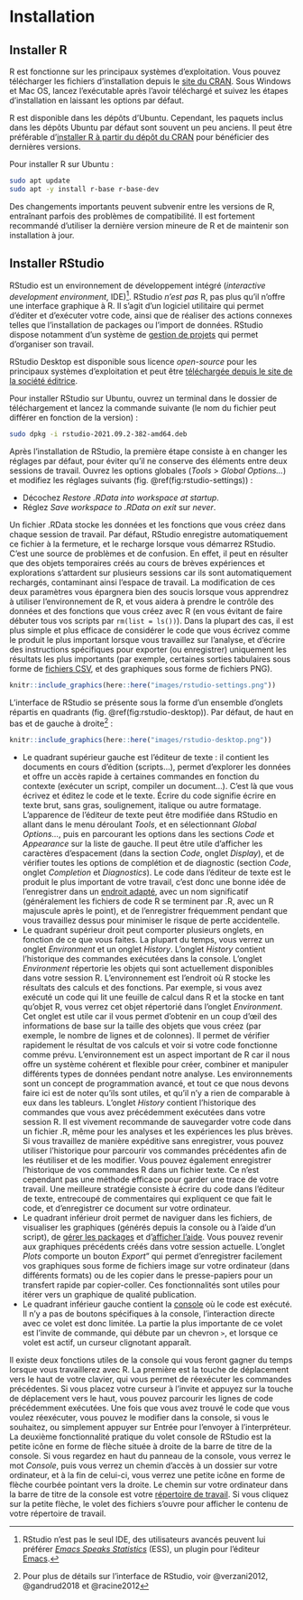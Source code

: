 \appendix

# Installation {#installation}

## Installer R {#r-installation}

R est fonctionne sur les principaux systèmes d'exploitation. Vous pouvez télécharger les fichiers d'installation depuis le [site du CRAN](https://cran.r-project.org/). Sous Windows et Mac OS, lancez l'exécutable après l'avoir téléchargé et suivez les étapes d'installation en laissant les options par défaut.

R est disponible dans les dépôts d'Ubuntu. Cependant, les paquets inclus dans les dépôts Ubuntu par défaut sont souvent un peu anciens. Il peut être préférable d'[installer R à partir du dépôt du CRAN](https://cran.r-project.org/bin/linux/ubuntu/fullREADME.html) pour bénéficier des dernières versions.

Pour installer R sur Ubuntu :

``` bash
sudo apt update
sudo apt -y install r-base r-base-dev
```

:::{.callout-important}
Des changements importants peuvent subvenir entre les versions de R, entraînant parfois des problèmes de compatibilité. Il est fortement recommandé d'utiliser la dernière version mineure de R et de maintenir son installation à jour.
:::

## Installer RStudio {#rstudio-installation}

RStudio est un environnement de développement intégré (*interactive development environment*, IDE)^[RStudio n'est pas le seul IDE, des utilisateurs avancés peuvent lui préférer [*Emacs Speaks Statistics*](https://ess.r-project.org/) (ESS), un plugin pour l'éditeur [Emacs](https://www.gnu.org/software/emacs/).]. RStudio *n'est pas* R, pas plus qu'il n'offre une interface graphique à R. Il s'agit d'un logiciel utilitaire qui permet d'éditer et d'exécuter votre code, ainsi que de réaliser des actions connexes telles que l'installation de packages ou l'import de données. RStudio dispose notamment d'un système de [gestion de projets](#projets) qui permet d'organiser son travail.

RStudio Desktop est disponible sous licence *open-source* pour les principaux systèmes d'exploitation et peut être [téléchargée depuis le site de la société éditrice](https://www.rstudio.com/products/rstudio/download/#download).

Pour installer RStudio sur Ubuntu, ouvrez un terminal dans le dossier de téléchargement et lancez la commande suivante (le nom du fichier peut différer en fonction de la version) :

``` bash
sudo dpkg -i rstudio-2021.09.2-382-amd64.deb
```

:::{.callout-important}
Après l'installation de RStudio, la première étape consiste à en changer les réglages par défaut, pour éviter qu'il ne conserve des éléments entre deux sessions de travail. Ouvrez les options globales (*Tools* > *Global Options...*) et modifiez les réglages suivants (fig. \@ref(fig:rstudio-settings)) :

* Décochez *Restore .RData into workspace at startup*.
* Réglez *Save workspace to .RData on exit* sur *never*.

Un fichier .RData stocke les données et les fonctions que vous créez dans chaque session de travail. Par défaut, RStudio enregistre automatiquement ce fichier à la fermeture, et le recharge lorsque vous démarrez RStudio. C'est une source de problèmes et de confusion. En effet, il peut en résulter que des objets temporaires créés au cours de brèves expériences et explorations s'attardent sur plusieurs sessions car ils sont automatiquement rechargés, contaminant ainsi l'espace de travail. La modification de ces deux paramètres vous épargnera bien des soucis lorsque vous apprendrez à utiliser l'environnement de R, et vous aidera à prendre le contrôle des données et des fonctions que vous créez avec R (en vous évitant de faire débuter tous vos scripts par `rm(list = ls())`). Dans la plupart des cas, il est plus simple et plus efficace de considérer le code que vous écrivez comme le produit le plus important lorsque vous travaillez sur l'analyse, et d'écrire des instructions spécifiques pour exporter (ou enregistrer) uniquement les résultats les plus importants (par exemple, certaines sorties tabulaires sous forme de [fichiers CSV](#csv), et des graphiques sous forme de fichiers PNG).
:::

```r
knitr::include_graphics(here::here("images/rstudio-settings.png"))
```

L'interface de RStudio se présente sous la forme d'un ensemble d'onglets répartis en quadrants (fig. \@ref(fig:rstudio-desktop)). Par défaut, de haut en bas et de gauche à droite^[Pour plus de détails sur l'interface de RStudio, voir @verzani2012, @gandrud2018 et @racine2012] :

```r
knitr::include_graphics(here::here("images/rstudio-desktop.png"))
```

* Le quadrant supérieur gauche est l'éditeur de texte : il contient les documents en cours d'édition (scripts...), permet d'explorer les données et offre un accès rapide à certaines commandes en fonction du contexte (exécuter un script, compiler un document...). C'est là que vous écrivez et éditez le code et le texte. Écrire du code signifie écrire en texte brut, sans gras, soulignement, italique ou autre formatage. L'apparence de l'éditeur de texte peut être modifiée dans RStudio en allant dans le menu déroulant *Tools*, et en sélectionnant *Global Options...*, puis en parcourant les options dans les sections *Code* et *Appearance* sur la liste de gauche. Il peut être utile d'afficher les caractères d'espacement (dans la section *Code*, onglet *Display*), et de vérifier toutes les options de complétion et de diagnostic (section *Code*, onglet *Completion* et *Diagnostics*). Le code dans l'éditeur de texte est le produit le plus important de votre travail, c'est donc une bonne idée de l'enregistrer dans un [endroit adapté](#projets), avec un nom significatif (généralement les fichiers de code R se terminent par .R, avec un R majuscule après le point), et de l'enregistrer fréquemment pendant que vous travaillez dessus pour minimiser le risque de perte accidentelle.
* Le quadrant supérieur droit peut comporter plusieurs onglets, en fonction de ce que vous faites. La plupart du temps, vous verrez un onglet *Environment* et un onglet *History*. L'onglet *History* contient l'historique des commandes exécutées dans la console. L'onglet *Environment* répertorie les objets qui sont actuellement disponibles dans votre session R. L'environnement est l'endroit où R stocke les résultats des calculs et des fonctions. Par exemple, si vous avez exécuté un code qui lit une feuille de calcul dans R et la stocke en tant qu'objet R, vous verrez cet objet répertorié dans l'onglet *Environment*. Cet onglet est utile car il vous permet d'obtenir en un coup d'œil des informations de base sur la taille des objets que vous créez (par exemple, le nombre de lignes et de colonnes). Il permet de vérifier rapidement le résultat de vos calculs et voir si votre code fonctionne comme prévu. L'environnement est un aspect important de R car il nous offre un système cohérent et flexible pour créer, combiner et manipuler différents types de données pendant notre analyse. Les environnements sont un concept de programmation avancé, et tout ce que nous devons faire ici est de noter qu'ils sont utiles, et qu'il n'y a rien de comparable à eux dans les tableurs.
L'onglet *History* contient l'historique des commandes que vous avez précédemment exécutées dans votre session R. Il est vivement recommande de sauvegarder votre code dans un fichier .R, même pour les analyses et les expériences les plus brèves. Si vous travaillez de manière expéditive sans enregistrer, vous pouvez utiliser l'historique pour parcourir vos commandes précédentes afin de les réutiliser et de les modifier. Vous pouvez également enregistrer l'historique de vos commandes R dans un fichier texte. Ce n'est cependant pas une méthode efficace pour garder une trace de votre travail. Une meilleure stratégie consiste à écrire du code dans l'éditeur de texte, entrecoupé de commentaires qui expliquent ce que fait le code, et d'enregistrer ce document sur votre ordinateur.
* Le quadrant inférieur droit permet de naviguer dans les fichiers, de visualiser les graphiques (générés depuis la console ou à l'aide d'un script), de [gérer les packages](#packages) et d'[afficher l'aide](#aide). Vous pouvez revenir aux graphiques précédents créés dans votre session actuelle. L'onglet *Plots* comporte un bouton *Export*" qui permet d'enregistrer facilement vos graphiques sous forme de fichiers image sur votre ordinateur (dans différents formats) ou de les copier dans le presse-papiers pour un transfert rapide par copier-coller. Ces fonctionnalités sont utiles pour itérer vers un graphique de qualité publication.
* Le quadrant inférieur gauche contient la [console](#r-console) où le code est exécuté. Il n'y a pas de boutons spécifiques à la console, l'interaction directe avec ce volet est donc limitée. La partie la plus importante de ce volet est l'invite de commande, qui débute par un chevron `>`, et lorsque ce volet est actif, un curseur clignotant apparaît.

:::{.callout-tip}

Il existe deux fonctions utiles de la console qui vous feront gagner du temps lorsque vous travaillerez avec R. La première est la touche de déplacement vers le haut de votre clavier, qui vous permet de réexécuter les commandes précédentes. Si vous placez votre curseur à l'invite et appuyez sur la touche de déplacement vers le haut, vous pouvez parcourir les lignes de code précédemment exécutées. Une fois que vous avez trouvé le code que vous voulez réexécuter, vous pouvez le modifier dans la console, si vous le souhaitez, ou simplement appuyer sur Entrée pour l'envoyer à l'interpréteur. La deuxième fonctionnalité pratique du volet console de RStudio est la petite icône en forme de flèche située à droite de la barre de titre de la console. Si vous regardez en haut du panneau de la console, vous verrez le mot *Console*, puis vous verrez un chemin d'accès à un dossier sur votre ordinateur, et à la fin de celui-ci, vous verrez une petite icône en forme de flèche courbée pointant vers la droite. Le chemin sur votre ordinateur dans la barre de titre de la console est votre [répertoire de travail](#projets). Si vous cliquez sur la petite flèche, le volet des fichiers s'ouvre pour afficher le contenu de votre répertoire de travail.

:::
